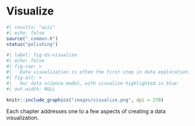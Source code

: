 # Visualize {#sec-visualize .unnumbered}

```r
#| results: "asis"
#| echo: false
source("_common.R")
status("polishing")
```

```r
#| label: fig-ds-visualize
#| echo: false
#| fig-cap: >
#|   Data visualization is often the first step in data exploration.
#| fig-alt: >
#|   Our data science model, with visualize highlighted in blue.
#| out.width: NULL

knitr::include_graphics("images/visualize.png", dpi = 270)
```

Each chapter addresses one to a few aspects of creating a data visualization.
